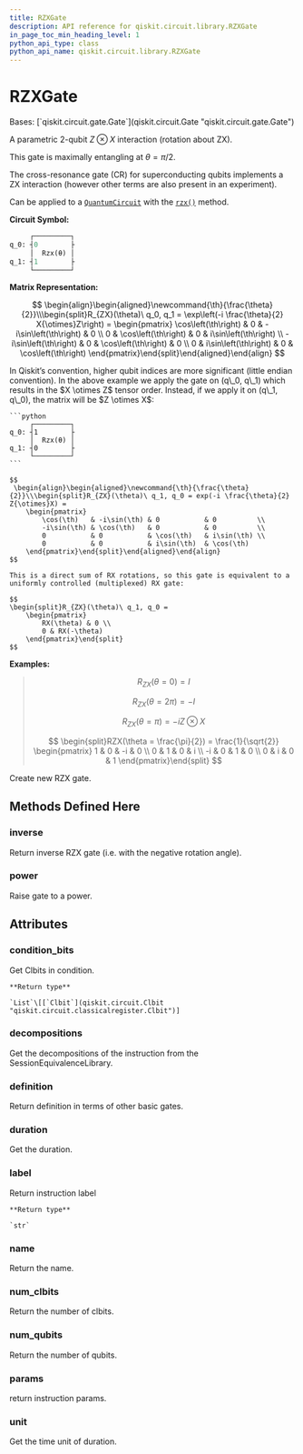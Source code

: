 ```yaml
---
title: RZXGate
description: API reference for qiskit.circuit.library.RZXGate
in_page_toc_min_heading_level: 1
python_api_type: class
python_api_name: qiskit.circuit.library.RZXGate
---
```


# RZXGate

<Class id="qiskit.circuit.library.RZXGate" github="https://github.com/qiskit/qiskit/tree/stable/0.23/qiskit/circuit/library/standard_gates/rzx.py" signature="RZXGate(theta, label=None)">
  Bases: [`qiskit.circuit.gate.Gate`](qiskit.circuit.Gate "qiskit.circuit.gate.Gate")

  A parametric 2-qubit $Z \otimes X$ interaction (rotation about ZX).

  This gate is maximally entangling at $\theta = \pi/2$.

  The cross-resonance gate (CR) for superconducting qubits implements a ZX interaction (however other terms are also present in an experiment).

  Can be applied to a [`QuantumCircuit`](qiskit.circuit.QuantumCircuit "qiskit.circuit.QuantumCircuit") with the [`rzx()`](qiskit.circuit.QuantumCircuit#rzx "qiskit.circuit.QuantumCircuit.rzx") method.

  **Circuit Symbol:**

  ```python
       ┌─────────┐
  q_0: ┤0        ├
       │  Rzx(θ) │
  q_1: ┤1        ├
       └─────────┘
  ```

  **Matrix Representation:**

  $$
   \begin{align}\begin{aligned}\newcommand{\th}{\frac{\theta}{2}}\\\begin{split}R_{ZX}(\theta)\ q_0, q_1 = \exp\left(-i \frac{\theta}{2} X{\otimes}Z\right) =
      \begin{pmatrix}
          \cos\left(\th\right)   & 0          & -i\sin\left(\th\right)  & 0          \\
          0           & \cos\left(\th\right)  & 0            & i\sin\left(\th\right) \\
          -i\sin\left(\th\right) & 0          & \cos\left(\th\right)    & 0          \\
          0           & i\sin\left(\th\right) & 0            & \cos\left(\th\right)
      \end{pmatrix}\end{split}\end{aligned}\end{align} 
  $$

  <Admonition title="Note" type="note">
    In Qiskit’s convention, higher qubit indices are more significant (little endian convention). In the above example we apply the gate on (q\_0, q\_1) which results in the $X \otimes Z$ tensor order. Instead, if we apply it on (q\_1, q\_0), the matrix will be $Z \otimes X$:

    ```python
         ┌─────────┐
    q_0: ┤1        ├
         │  Rzx(θ) │
    q_1: ┤0        ├
         └─────────┘
    ```

    $$
     \begin{align}\begin{aligned}\newcommand{\th}{\frac{\theta}{2}}\\\begin{split}R_{ZX}(\theta)\ q_1, q_0 = exp(-i \frac{\theta}{2} Z{\otimes}X) =
        \begin{pmatrix}
            \cos(\th)   & -i\sin(\th) & 0           & 0          \\
            -i\sin(\th) & \cos(\th)   & 0           & 0          \\
            0           & 0           & \cos(\th)   & i\sin(\th) \\
            0           & 0           & i\sin(\th)  & \cos(\th)
        \end{pmatrix}\end{split}\end{aligned}\end{align} 
    $$

    This is a direct sum of RX rotations, so this gate is equivalent to a uniformly controlled (multiplexed) RX gate:

    $$
    \begin{split}R_{ZX}(\theta)\ q_1, q_0 =
        \begin{pmatrix}
            RX(\theta) & 0 \\
            0 & RX(-\theta)
        \end{pmatrix}\end{split}
    $$
  </Admonition>

  **Examples:**

  > $$
  > R_{ZX}(\theta = 0) = I
  > $$
  >
  > $$
  > R_{ZX}(\theta = 2\pi) = -I
  > $$
  >
  > $$
  > R_{ZX}(\theta = \pi) = -i Z \otimes X
  > $$
  >
  > $$
  > \begin{split}RZX(\theta = \frac{\pi}{2}) = \frac{1}{\sqrt{2}}
  >                         \begin{pmatrix}
  >                             1  & 0 & -i & 0 \\
  >                             0  & 1 & 0  & i \\
  >                             -i & 0 & 1  & 0 \\
  >                             0  & i & 0  & 1
  >                         \end{pmatrix}\end{split}
  > $$

  Create new RZX gate.

  ## Methods Defined Here

  ### inverse

  <Function id="qiskit.circuit.library.RZXGate.inverse" signature="RZXGate.inverse()">
    Return inverse RZX gate (i.e. with the negative rotation angle).
  </Function>

  ### power

  <Function id="qiskit.circuit.library.RZXGate.power" signature="RZXGate.power(exponent)">
    Raise gate to a power.
  </Function>

  ## Attributes

  ### condition\_bits

  <Attribute id="qiskit.circuit.library.RZXGate.condition_bits" name="condition_bits">
    Get Clbits in condition.

    **Return type**

    `List`\[[`Clbit`](qiskit.circuit.Clbit "qiskit.circuit.classicalregister.Clbit")]
  </Attribute>

  ### decompositions

  <Attribute id="qiskit.circuit.library.RZXGate.decompositions" name="decompositions">
    Get the decompositions of the instruction from the SessionEquivalenceLibrary.
  </Attribute>

  ### definition

  <Attribute id="qiskit.circuit.library.RZXGate.definition" name="definition">
    Return definition in terms of other basic gates.
  </Attribute>

  ### duration

  <Attribute id="qiskit.circuit.library.RZXGate.duration" name="duration">
    Get the duration.
  </Attribute>

  ### label

  <Attribute id="qiskit.circuit.library.RZXGate.label" name="label">
    Return instruction label

    **Return type**

    `str`
  </Attribute>

  ### name

  <Attribute id="qiskit.circuit.library.RZXGate.name" name="name">
    Return the name.
  </Attribute>

  ### num\_clbits

  <Attribute id="qiskit.circuit.library.RZXGate.num_clbits" name="num_clbits">
    Return the number of clbits.
  </Attribute>

  ### num\_qubits

  <Attribute id="qiskit.circuit.library.RZXGate.num_qubits" name="num_qubits">
    Return the number of qubits.
  </Attribute>

  ### params

  <Attribute id="qiskit.circuit.library.RZXGate.params" name="params">
    return instruction params.
  </Attribute>

  ### unit

  <Attribute id="qiskit.circuit.library.RZXGate.unit" name="unit">
    Get the time unit of duration.
  </Attribute>
</Class>

